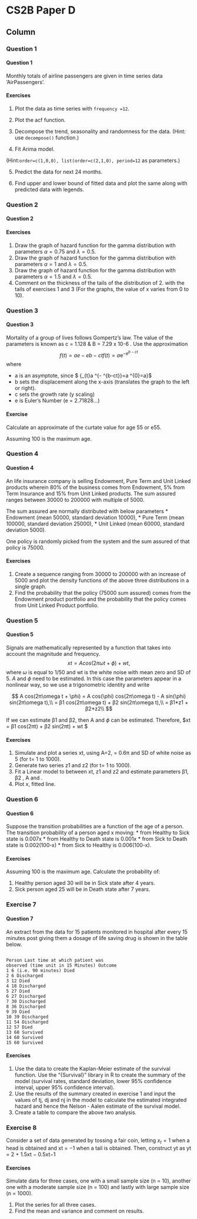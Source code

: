 CS2B Paper D {data-navmenu="R for Risk Modelling and Survival Analysis"}
==============================================================

Column {.tabset}
--------------------------------




### Question 1
<h4> Question 1 </h4>

Monthly totals of airline passengers are given in time series data ‘AirPassengers’. 

#### Exercises 
1.  Plot the data as time series with ``frequency =12``. 

2.   Plot the acf function. 

3.    Decompose the trend, seasonality and randomness for the data.
(Hint: use ``decompose()`` function.) 

4.  Fit Arima model.

(Hint:`` order=c(1,0,0), list(order=c(2,1,0), period=12`` as parameters.) 

5.  Predict the data for next 24 months. 

6.   Find upper and lower bound of fitted data and plot the same along with predicted data 
with legends. 

### Question 2
<h4> Question 2 </h4>

#### Exercises 

1. Draw the graph of hazard function for the gamma distribution with parameters $\alpha  = 0.75$  and $\lambda = 0.5$. 
2. Draw the graph of hazard function for the gamma distribution with parameters $\alpha  = 1$ and $\lambda = 0.5$. 
3. Draw the graph of hazard function for the gamma distribution with parameters $\alpha  = 1.5$ and $\lambda = 0.5$. 
4. Comment on the thickness of the tails of the distribution of 2.   with the tails of exercises 1 and 3
(For the graphs, the value of x varies from 0 to 10).

### Question 3
<h4> Question 3 </h4>
Mortality of a group of lives follows Gompertz’s law. The value of the parameters is known 
as c = 1.128 & B = 7.29 x 10-6
.
Use the approximation 
$$  f ( t ) = a e − e b − c t {\displaystyle f(t)=a\mathrm {e} ^{-\mathrm {e} ^{b-ct}}}$$
where

* a is an asymptote, since $ {\textstyle \lim _{t\to \infty }a\mathrm {e} ^{-\mathrm {e} ^{b-ct}}=a\mathrm {e} ^{0}=a}$
* b sets the displacement along the x-axis (translates the graph to the left or right).
* c sets the growth rate (y scaling)
* e is Euler's Number (e = 2.71828...)
	
#### Exercise
Calculate an approximate of the curtate value 
for age 55 or e55. 

Assuming 100 is the maximum age. 

### Question 4
<h4> Question 4 </h4>
An life insurance company is selling Endowment, Pure Term and Unit Linked products wherein 80% of the business comes from Endowment, 5% from Term Insurance and 15% 
from Unit Linked products. The sum assured ranges between 30000 to 200000 with multiple 
of 5000. 

The sum assured are normally distributed with below parameters 
*  Endowment (mean 50000, standard deviation 10000), 
* Pure Term (mean 100000, standard deviation 25000), 
* Unit Linked (mean 60000, standard deviation 5000). 

One policy is randomly picked from the system and the sum assured of that policy is 75000. 

#### Exercises

1.  Create a sequence ranging from 30000 to 200000 with an increase of 5000 and plot the 
density functions of the above three distributions in a single graph. 
2.   Find the probability that the policy (75000 sum assured) comes from the Endowment 
product portfolio and the probability that the policy comes from Unit Linked Product 
portfolio. 

### Question 5
<h4> Question 5 </h4>
Signals are mathematically represented by a function that takes into account the magnitude 
and frequency.
$$xt = A cos(2π\omega t + \phi) + wt,$$ where $\omega$  is equal to 1/50 and wt is the white noise with mean 
zero and SD of 5. $A$ and $\phi$ need to be estimated.
In this case the parameters appear in a nonlinear way, so we use a trigonometric identity 
and write

$$
A cos(2π\omega t + \phi) = A cos(\phi) cos(2π\omega t) - A sin(\phi) sin(2π\omega t),\\
= β1 cos(2π\omega t) + β2 sin(2π\omega t),\\
= β1*z1 + β2*z2\\
$$

If we can estimate β1 and β2, then A and $\phi$ can be estimated.
Therefore, $xt = β1 cos(2π\omega t) + β2 sin(2π\omega t) + wt $

#### Exercises
1.  Simulate and plot a series xt, using A=2, \phi = 0.6π and SD of white noise as 5 (for t= 1 
to 1000). 
2.   Generate two series z1 and z2 (for t= 1 to 1000). 
3.    Fit a Linear model to between xt, z1 and z2 and estimate parameters β1, β2 , A and \phi. 
4.  Plot x, fitted line. 

### Question 6
<h4> Question 6 </h4>
Suppose the transition probabilities are a function of the age of a person. The transition 
probability of a person aged x moving:
* from Healthy to Sick state is 0.007x 
* from Healthy to Death state is 0.001x 
* from Sick to Death state is 0.002(100-x) 
* from Sick to Healthy is 0.006(100-x). 

#### Exercises

Assuming 100 is the maximum age. Calculate the probability of: 

1.  Healthy person aged 30 will be in Sick state after 4 years. 
2.   Sick person aged 25 will be in Death state after 7 years. 

### Exercise 7
<h4> Question 7 </h4>
An extract from the data for 15 patients monitored in hospital after every 15 minutes post 
giving them a dosage of life saving drug is shown in the table below. 

<pre><code>
Person Last time at which patient was 
observed (time unit in 15 Minutes) Outcome
1 6 (i.e. 90 minutes) Died
2 6 Discharged
3 12 Died
4 18 Discharged
5 27 Died
6 27 Discharged
7 30 Discharged
8 36 Discharged
9 39 Died
10 39 Discharged
11 54 Discharged
12 57 Died
13 60 Survived
14 60 Survived
15 60 Survived
</code></pre>
#### Exercises
1.  Use the data to create the Kaplan-Meier estimate of the survival function. Use the 
“{Survival}” library in R to create the summary of the model (survival rates, standard 
deviation, lower 95% confidence interval, upper 95% confidence interval). 
2.   Use the results of the summary created in exercise 1 and input the values of tj, dj and nj in the 
model to calculate the estimated integrated hazard and hence the Nelson ‐ Aalen 
estimate of the survival model. 
3.    Create a table to compare the above two analysis. 

### Exercise 8
Consider a set of data generated by tossing a fair coin, letting $x_t = 1$ when a head is obtained 
and xt = −1 when a tail is obtained. Then, construct yt as
yt = 2 + 1.5xt − 0.5xt−1

#### Exercises 
Simulate data for three cases, one with a small sample size (n = 10), another one with a 
moderate sample size (n = 100) and lastly with large sample size (n = 1000).

1.  Plot the series for all three cases. 
2.  Find the mean and variance and comment on results. 
